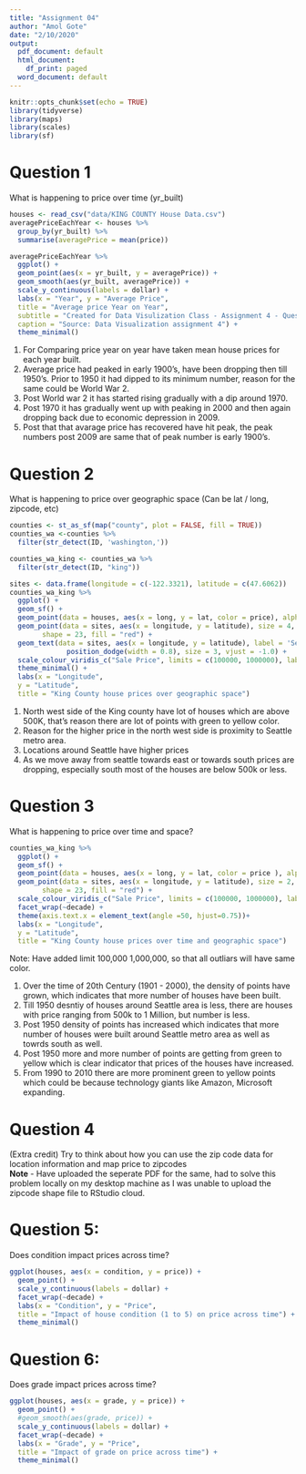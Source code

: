 ```yaml
---
title: "Assignment 04"
author: "Amol Gote"
date: "2/10/2020"
output:
  pdf_document: default
  html_document:
    df_print: paged
  word_document: default
---
```


```r
knitr::opts_chunk$set(echo = TRUE)
library(tidyverse)
library(maps)
library(scales)
library(sf)
```

# Question 1
What is happening to price over time (yr_built)
```r
houses <- read_csv("data/KING COUNTY House Data.csv")
averagePriceEachYear <- houses %>%
  group_by(yr_built) %>%
  summarise(averagePrice = mean(price))

averagePriceEachYear %>%
  ggplot() +
  geom_point(aes(x = yr_built, y = averagePrice)) +
  geom_smooth(aes(yr_built, averagePrice)) +
  scale_y_continuous(labels = dollar) + 
  labs(x = "Year", y = "Average Price",
  title = "Average price Year on Year",
  subtitle = "Created for Data Visulization Class - Assignment 4 - Question 1",
  caption = "Source: Data Visualization assignment 4") +
  theme_minimal()
```


1. For Comparing price year on year have taken mean house prices for each year built.   
2. Average price had peaked in early 1900's, have been dropping then till 1950's. Prior to 1950 it had dipped to its minimum number, reason for the same could be World War 2.  
3. Post World war 2 it has started rising gradually with a dip around 1970.   
4. Post 1970 it has gradually went up with peaking in 2000 and then again dropping back due to economic depression in 2009.   
5. Post that that avarage price has recovered have hit peak, the peak numbers post 2009 are same that of peak number is early 1900's.  

# Question 2
What is happening to price over geographic space (Can be lat / long, zipcode, etc)
```r
counties <- st_as_sf(map("county", plot = FALSE, fill = TRUE))
counties_wa <-counties %>% 
  filter(str_detect(ID, 'washington,'))

counties_wa_king <- counties_wa %>% 
  filter(str_detect(ID, "king")) 

sites <- data.frame(longitude = c(-122.3321), latitude = c(47.6062))
counties_wa_king %>% 
  ggplot() + 
  geom_sf() +
  geom_point(data = houses, aes(x = long, y = lat, color = price), alpha= .05) +
  geom_point(data = sites, aes(x = longitude, y = latitude), size = 4, 
        shape = 23, fill = "red") +
  geom_text(data = sites, aes(x = longitude, y = latitude), label = 'Seattle', position =  
              position_dodge(width = 0.8), size = 3, vjust = -1.0) +
  scale_colour_viridis_c("Sale Price", limits = c(100000, 1000000), labels = dollar) +
  theme_minimal() + 
  labs(x = "Longitude",
  y = "Latitude",
  title = "King County house prices over geographic space")
```
1. North west side of the King county have lot of houses which are above 500K, that's reason there are lot of points with green to yellow color.
2. Reason for the higher price in the north west side is proximity to Seattle metro area. 
3. Locations around Seattle have higher prices
4. As we move away from seattle towards east or towards south prices are dropping, especially south most of the houses are below 500k or less.

# Question 3
What is happening to price over time and space?
```r
counties_wa_king %>% 
  ggplot() + 
  geom_sf() +
  geom_point(data = houses, aes(x = long, y = lat, color = price ), alpha= .05) +
  geom_point(data = sites, aes(x = longitude, y = latitude), size = 2, 
        shape = 23, fill = "red") +
  scale_colour_viridis_c("Sale Price", limits = c(100000, 1000000), labels = dollar) +
  facet_wrap(~decade) +
  theme(axis.text.x = element_text(angle =50, hjust=0.75))+ 
  labs(x = "Longitude",
  y = "Latitude",
  title = "King County house prices over time and geographic space")
```
Note: Have added limit 100,000 1,000,000, so that all outliars will have same color.  

1. Over the time of 20th Century (1901 - 2000), the density of points have grown, which indicates that more number of houses have been built.  
2. Till 1950 desntiy of houses around Seattle area is less, there are houses with price ranging from 500k to 1 Million, but number is less.  
3. Post 1950 density of points has increased which indicates that more number of houses were built around Seattle metro area as well as towrds south as well.  
5. Post 1950 more and more number of points are getting from green to yellow which is clear indicator that prices of the houses have increased.  
6. From 1990 to 2010 there are more prominent green to yellow points which could be because technology giants like Amazon, Microsoft expanding.     

# Question 4
(Extra credit) Try to think about how you can use the zip code data for location information and map price to zipcodes  
**Note** - Have uploaded the seperate PDF for the same, had to solve this problem locally on my desktop machine as I was unable to upload the zipcode shape file to RStudio cloud.  


# Question 5:
Does condition impact prices across time?
```r
ggplot(houses, aes(x = condition, y = price)) +
  geom_point() +
  scale_y_continuous(labels = dollar) + 
  facet_wrap(~decade) +
  labs(x = "Condition", y = "Price",
  title = "Impact of house condition (1 to 5) on price across time") +
  theme_minimal()
```

# Question 6:
Does grade impact prices across time?
```r
ggplot(houses, aes(x = grade, y = price)) +
  geom_point() +
  #geom_smooth(aes(grade, price)) +
  scale_y_continuous(labels = dollar) + 
  facet_wrap(~decade) +
  labs(x = "Grade", y = "Price",
  title = "Impact of grade on price across time") +
  theme_minimal()
```

